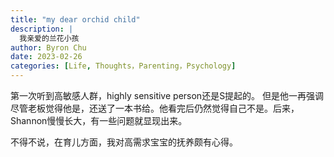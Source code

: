 ```yaml
---
title: "my dear orchid child"
description: |
  我亲爱的兰花小孩
author: Byron Chu
date: 2023-02-26
categories: [Life, Thoughts，Parenting，Psychology]
---
```


第一次听到高敏感人群，highly sensitive person还是S提起的。 但是他一再强调尽管老板觉得他是，还送了一本书给。他看完后仍然觉得自己不是。后来，Shannon慢慢长大，有一些问题就显现出来。

不得不说，在育儿方面，我对高需求宝宝的抚养颇有心得。
